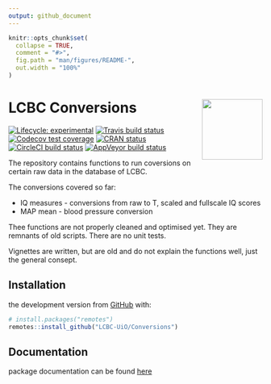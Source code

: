 ```yaml
---
output: github_document
---
```


<!-- README.md is generated from README.Rmd. Please edit that file -->

```r
knitr::opts_chunk$set(
  collapse = TRUE,
  comment = "#>",
  fig.path = "man/figures/README-",
  out.width = "100%"
)
```

# LCBC Conversions <img src="man/figures/hex.png" align="right" alt="" width="120" />
<!-- badges: start -->
[![Lifecycle: experimental](https://img.shields.io/badge/lifecycle-experimental-orange.svg)](https://www.tidyverse.org/lifecycle/#experimental)
[![Travis build status](https://travis-ci.org/LCBC-UiO/Conversions.svg?branch=master)](https://travis-ci.org/LCBC-UiO/Conversions)
[![Codecov test coverage](https://codecov.io/gh/LCBC-UiO/Conversions/branch/master/graph/badge.svg)](https://codecov.io/gh/LCBC-UiO/Conversions?branch=master)
[![CRAN status](https://www.r-pkg.org/badges/version/Conversions)](https://CRAN.R-project.org/package=Conversions)
[![CircleCI build status](https://circleci.com/gh/LCBC-UiO/Conversions.svg?style=svg)](https://circleci.com/gh/LCBC-UiO/Conversions)
[![AppVeyor build status](https://ci.appveyor.com/api/projects/status/github/LCBC-UiO/Conversions?branch=master&svg=true)](https://ci.appveyor.com/project/LCBC-UiO/Conversions)
<!-- badges: end -->

The repository contains functions to run coversions on certain raw data in the database of LCBC.

The conversions covered so far:  

- IQ measures - conversions from raw to T, scaled and fullscale IQ scores  
- MAP mean - blood pressure conversion  

Thee functions are not properly cleaned and optimised yet. They are remnants of old scripts.
There are no unit tests.

Vignettes are written, but are old and do not explain the functions well, just the general consept.

## Installation
the development version from [GitHub](https://github.com/) with:

``` r
# install.packages("remotes")
remotes::install_github("LCBC-UiO/Conversions")
```

## Documentation
package documentation can be found [here](https://lcbc-uio.github.io/Conversions/)
